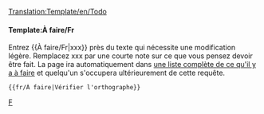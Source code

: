 <noinclude>[[Translation:Template/en/Todo]]</noinclude>{{fr/Fenêtre de message| type  = annonce
| image = en/Manual/Base Set/Klipper.png
| texte  = <strong>À faire</strong><br />{{{1|La personne ayant ajouté ce modèle n'a pas spécifier ce qui erstait à faire; il devrait donc être supprimé ou mis à jour avec l'action appropriée.}}}
}}<includeonly>{{{2|[[Category:fr/Manual/Base Set/Aircraft/À faire]]}}}</includeonly><noinclude>

====Template:À faire/Fr====
Entrez <nowiki>{{</nowiki>À faire/Fr<nowiki>|xxx}}</nowiki> près du texte qui nécessite une modification légère. Remplacez xxx par une courte note sur ce que vous pensez devoir être fait. La page ira automatiquement dans [[:Category:fr/Manual/Base Set/Aircraft/À faire|une liste complète de ce qu'il y a à faire]] et quelqu'un s'occupera ultérieurement de cette requête.
<pre>{{fr/À faire|Vérifier l'orthographe}}</pre>

[[Category:fr/Fenêtres de message|F]]</noinclude>
